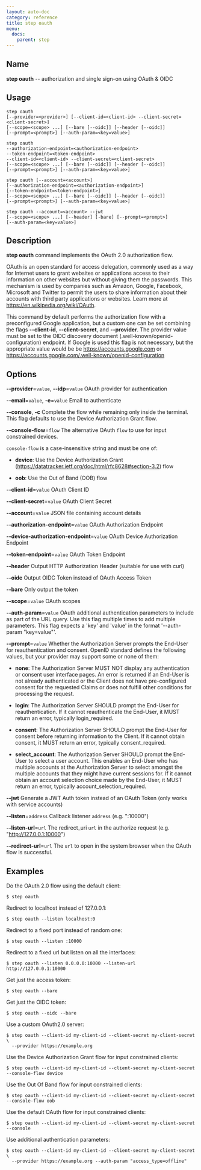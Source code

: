 ```yaml
---
layout: auto-doc
category: reference
title: step oauth
menu:
  docs:
    parent: step
---
```


## Name
**step oauth** -- authorization and single sign-on using OAuth & OIDC

## Usage

```raw
step oauth
[--provider=<provider>] [--client-id=<client-id> --client-secret=<client-secret>]
[--scope=<scope> ...] [--bare [--oidc]] [--header [--oidc]]
[--prompt=<prompt>] [--auth-param=<key=value>]

step oauth
--authorization-endpoint=<authorization-endpoint>
--token-endpoint=<token-endpoint>
--client-id=<client-id> --client-secret=<client-secret>
[--scope=<scope> ...] [--bare [--oidc]] [--header [--oidc]]
[--prompt=<prompt>] [--auth-param=<key=value>]

step oauth [--account=<account>]
[--authorization-endpoint=<authorization-endpoint>]
[--token-endpoint=<token-endpoint>]
[--scope=<scope> ...] [--bare [--oidc]] [--header [--oidc]]
[--prompt=<prompt>] [--auth-param=<key=value>]

step oauth --account=<account> --jwt
[--scope=<scope> ...] [--header] [-bare] [--prompt=<prompt>]
[--auth-param=<key=value>]
```

## Description

**step oauth** command implements the OAuth 2.0 authorization flow.

OAuth is an open standard for access delegation, commonly used as a way for
Internet users to grant websites or applications access to their information on
other websites but without giving them the passwords. This mechanism is used by
companies such as Amazon, Google, Facebook, Microsoft and Twitter to permit the
users to share information about their accounts with third party applications or
websites. Learn more at https://en.wikipedia.org/wiki/OAuth.

This command by default performs the authorization flow with a preconfigured
Google application, but a custom one can be set combining the flags
**--client-id**, **--client-secret**, and **--provider**. The provider value
must be set to the OIDC discovery document (.well-known/openid-configuration)
endpoint. If Google is used this flag is not necessary, but the appropriate
value would be be https://accounts.google.com or
https://accounts.google.com/.well-known/openid-configuration

## Options


**--provider**=`value`, **--idp**=`value`
OAuth provider for authentication

**--email**=`value`, **-e**=`value`
Email to authenticate

**--console**, **-c**
Complete the flow while remaining only inside the terminal.
This flag defaults to use the Device Authorization Grant flow.

**--console-flow**=`flow`
The alternative OAuth `flow` to use for input constrained devices.

`console-flow` is a case-insensitive string and must be one of:

- **device**: Use the Device Authorization Grant (https://datatracker.ietf.org/doc/html/rfc8628#section-3.2) flow

- **oob**: Use the Out of Band (OOB) flow

**--client-id**=`value`
OAuth Client ID

**--client-secret**=`value`
OAuth Client Secret

**--account**=`value`
JSON file containing account details

**--authorization-endpoint**=`value`
OAuth Authorization Endpoint

**--device-authorization-endpoint**=`value`
OAuth Device Authorization Endpoint

**--token-endpoint**=`value`
OAuth Token Endpoint

**--header**
Output HTTP Authorization Header (suitable for use with curl)

**--oidc**
Output OIDC Token instead of OAuth Access Token

**--bare**
Only output the token

**--scope**=`value`
OAuth scopes

**--auth-param**=`value`
OAuth additional authentication parameters to include as part of the URL query.
Use this flag multiple times to add multiple parameters. This flag expects a
'key' and 'value' in the format '--auth-param "key=value"'.

**--prompt**=`value`
Whether the Authorization Server prompts the End-User for reauthentication and consent.
OpenID standard defines the following values, but your provider may support some or none of them:

- **none**: The Authorization Server MUST NOT display any authentication or consent user interface pages.
        An error is returned if an End-User is not already authenticated or the Client does not have
        pre-configured consent for the requested Claims or does not fulfill other conditions for
        processing the request.

- **login**: The Authorization Server SHOULD prompt the End-User for reauthentication. If it cannot
        reauthenticate the End-User, it MUST return an error, typically login_required.

- **consent**: The Authorization Server SHOULD prompt the End-User for consent before returning information
        to the Client. If it cannot obtain consent, it MUST return an error, typically consent_required.

- **select_account**: The Authorization Server SHOULD prompt the End-User to select a user account. This enables an
        End-User who has multiple accounts at the Authorization Server to select amongst the multiple
        accounts that they might have current sessions for. If it cannot obtain an account selection
        choice made by the End-User, it MUST return an error, typically account_selection_required.


**--jwt**
Generate a JWT Auth token instead of an OAuth Token (only works with service accounts)

**--listen**=`address`
Callback listener `address` (e.g. ":10000")

**--listen-url**=`url`
The redirect_uri `url` in the authorize request (e.g. "http://127.0.0.1:10000")

**--redirect-url**=`url`
The `url` to open in the system browser when the OAuth flow is successful.

## Examples

Do the OAuth 2.0 flow using the default client:
```shell
$ step oauth
```

Redirect to localhost instead of 127.0.0.1:
```shell
$ step oauth --listen localhost:0
```

Redirect to a fixed port instead of random one:
```shell
$ step oauth --listen :10000
```

Redirect to a fixed url but listen on all the interfaces:
```shell
$ step oauth --listen 0.0.0.0:10000 --listen-url http://127.0.0.1:10000
```

Get just the access token:
```shell
$ step oauth --bare
```

Get just the OIDC token:
```shell
$ step oauth --oidc --bare
```

Use a custom OAuth2.0 server:
```shell
$ step oauth --client-id my-client-id --client-secret my-client-secret \
  --provider https://example.org
```

Use the Device Authorization Grant flow for input constrained clients:
```shell
$ step oauth --client-id my-client-id --client-secret my-client-secret --console-flow device
```

Use the Out Of Band flow for input constrained clients:
```shell
$ step oauth --client-id my-client-id --client-secret my-client-secret --console-flow oob
```

Use the default OAuth flow for input constrained clients:
```shell
$ step oauth --client-id my-client-id --client-secret my-client-secret --console
```

Use additional authentication parameters:
```shell
$ step oauth --client-id my-client-id --client-secret my-client-secret \
  --provider https://example.org --auth-param "access_type=offline"
```

